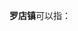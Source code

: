 '''罗店镇'''可以指：
{{PRC admin/disambig|31/01/13/101/000|33/07/02/100/000|41/17/27/109/000|42/08/21/103/000}}
{{disambig|cat=三字中国镇名消歧义}}